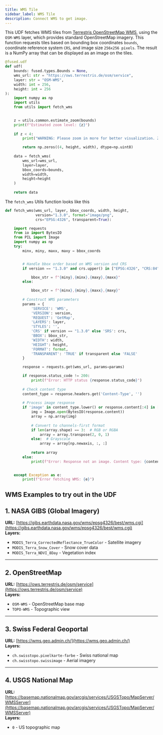 ```yaml
---
title: WMS Tile
sidebar_label: WMS Tile
description: Connect WMS to get image.
---
```




This UDF fetches WMS tiles from [Terrestris OpenStreetMap WMS](https://ows.terrestris.de/osm/service), using the `OSM-WMS` layer, which provides standard OpenStreetMap imagery. This function requests tiles based on bounding box coordinates ```bounds```, coordinate reference system ```CRS```, and image size ```256x256 pixels```. The result is a NumPy array that can be displayed as an image on the tiles.

```python showLineNumbers
@fused.udf
def udf(
    bounds: fused.types.Bounds = None,
    wms_url: str = "https://ows.terrestris.de/osm/service",
    layer: str = "OSM-WMS",
    width: int = 256,
    height: int = 256
):  
    import numpy as np
    import utils  
    from utils import fetch_wms
    

    z = utils.common.estimate_zoom(bounds)
    print(f"Estimated zoom level: {z}")
    
    if z < 4:
        print("WARNING: Please zoom in more for better visualization. Zoom level should be at least 4.")

        return np.zeros((4, height, width), dtype=np.uint8)
    
    data = fetch_wms(
        wms_url=wms_url,
        layer=layer,
        bbox_coords=bounds,
        width=width,
        height=height 
    )
    
    return data
```

The ```fetch_wms``` Utils function looks like this 

```python showLineNumbers
def fetch_wms(wms_url, layer, bbox_coords, width, height, 
              version="1.3.0", format="image/png", 
              crs="EPSG:4326", transparent=True):

    import requests
    from io import BytesIO
    from PIL import Image
    import numpy as np
    try:
        minx, miny, maxx, maxy = bbox_coords


        # Handle bbox order based on WMS version and CRS
        if version == "1.3.0" and crs.upper() in ["EPSG:4326", "CRS:84"]:

            bbox_str = f"{miny},{minx},{maxy},{maxx}"
        else:

            bbox_str = f"{minx},{miny},{maxx},{maxy}"
        
        # Construct WMS parameters
        params = {
            'SERVICE': 'WMS',
            'VERSION': version,
            'REQUEST': 'GetMap',
            'LAYERS': layer,
            'STYLES': '',
            'CRS' if version == "1.3.0" else 'SRS': crs,
            'BBOX': bbox_str,
            'WIDTH': width,
            'HEIGHT': height,
            'FORMAT': format,
            'TRANSPARENT': 'TRUE' if transparent else 'FALSE'
        }

        response = requests.get(wms_url, params=params)

        if response.status_code != 200:
            print(f"Error: HTTP status {response.status_code}")
        
        # Check content type
        content_type = response.headers.get('Content-Type', '')
        
        # Process image response
        if 'image' in content_type.lower() or response.content[:4] in [b'\xff\xd8\xff\xe0', b'\x89PNG']:
            img = Image.open(BytesIO(response.content))
            array = np.array(img)
            
            # Convert to channels-first format
            if len(array.shape) == 3:  # RGB or RGBA
                array = array.transpose(2, 0, 1)
            else:  # Grayscale
                array = array[np.newaxis, :, :]
            
            return array
        else:
            print(f"Error: Response not an image. Content type: {content_type}")

            
    except Exception as e:
        print(f"Error fetching WMS: {e}")

```



## WMS Examples to try out in the UDF

## 1. NASA GIBS (Global Imagery)
**URL:** [https://gibs.earthdata.nasa.gov/wms/epsg4326/best/wms.cgi](https://gibs.earthdata.nasa.gov/wms/epsg4326/best/wms.cgi)  
**Layers:**
- `MODIS_Terra_CorrectedReflectance_TrueColor` - Satellite imagery
- `MODIS_Terra_Snow_Cover` - Snow cover data
- `MODIS_Terra_NDVI_8Day` - Vegetation index

---

## 2. OpenStreetMap
**URL:** [https://ows.terrestris.de/osm/service](https://ows.terrestris.de/osm/service)  
**Layers:**
- `OSM-WMS` - OpenStreetMap base map
- `TOPO-WMS` - Topographic view

---

## 3. Swiss Federal Geoportal
**URL:** [https://wms.geo.admin.ch/](https://wms.geo.admin.ch/)  
**Layers:**
- `ch.swisstopo.pixelkarte-farbe` - Swiss national map
- `ch.swisstopo.swissimage` - Aerial imagery

---

## 4. USGS National Map
**URL:** [https://basemap.nationalmap.gov/arcgis/services/USGSTopo/MapServer/WMSServer](https://basemap.nationalmap.gov/arcgis/services/USGSTopo/MapServer/WMSServer)  
**Layers:**
- `0` - US topographic map
